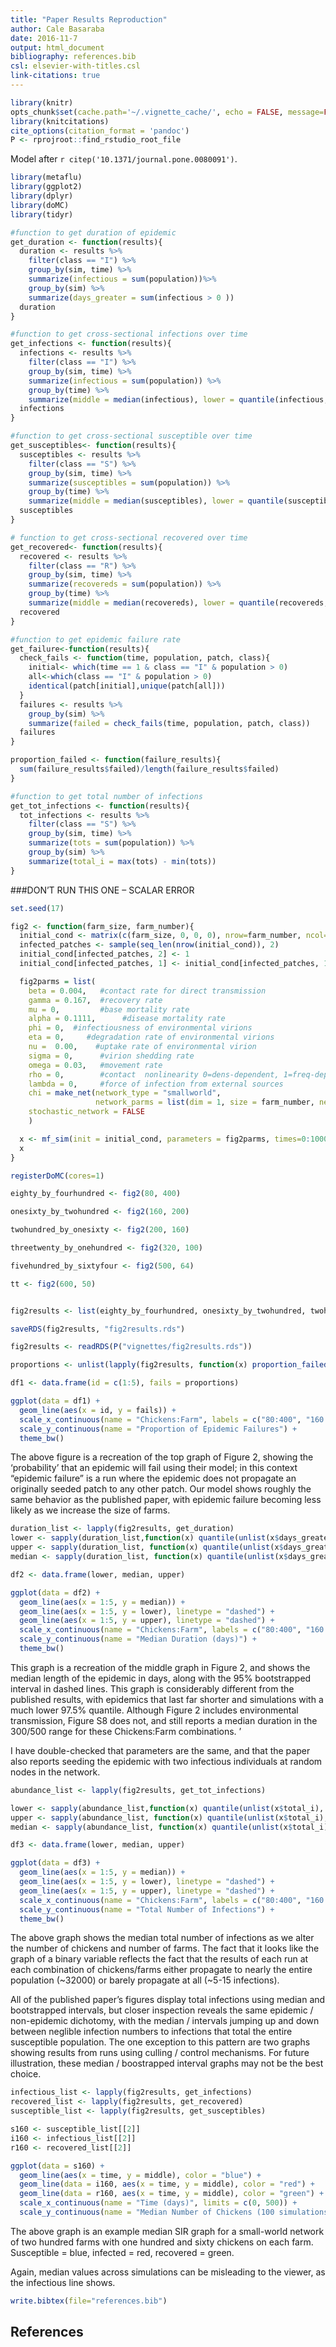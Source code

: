 ```yaml
---
title: "Paper Results Reproduction"
author: Cale Basaraba
date: 2016-11-7
output: html_document
bibliography: references.bib
csl: elsevier-with-titles.csl
link-citations: true
---
```


```r
library(knitr)
opts_chunk$set(cache.path='~/.vignette_cache/', echo = FALSE, message=FALSE, warning = FALSE, autodep=TRUE, cache = TRUE)
library(knitcitations)
cite_options(citation_format = 'pandoc')
P <- rprojroot::find_rstudio_root_file
```

Model after `r citep('10.1371/journal.pone.0080091')`.

```r
library(metaflu)
library(ggplot2)
library(dplyr)
library(doMC)
library(tidyr)
```


```r

#function to get duration of epidemic
get_duration <- function(results){
  duration <- results %>%  
    filter(class == "I") %>%
    group_by(sim, time) %>%
    summarize(infectious = sum(population))%>%
    group_by(sim) %>%
    summarize(days_greater = sum(infectious > 0 ))
  duration
}

#function to get cross-sectional infections over time
get_infections <- function(results){
  infections <- results %>%
    filter(class == "I") %>%
    group_by(sim, time) %>%
    summarize(infectious = sum(population)) %>%
    group_by(time) %>%
    summarize(middle = median(infectious), lower = quantile(infectious, probs = c(0.025)), upper = quantile(infectious, probs = c(0.975)))
  infections
}

#function to get cross-sectional susceptible over time
get_susceptibles<- function(results){
  susceptibles <- results %>%
    filter(class == "S") %>%
    group_by(sim, time) %>%
    summarize(susceptibles = sum(population)) %>%
    group_by(time) %>%
    summarize(middle = median(susceptibles), lower = quantile(susceptibles, probs = c(0.025)), upper = quantile(susceptibles, probs = c(0.975)))
  susceptibles
}

# function to get cross-sectional recovered over time
get_recovered<- function(results){
  recovered <- results %>%
    filter(class == "R") %>%
    group_by(sim, time) %>%
    summarize(recovereds = sum(population)) %>%
    group_by(time) %>%
    summarize(middle = median(recovereds), lower = quantile(recovereds, probs = c(0.025)), upper = quantile(recovereds, probs = c(0.975)))
  recovered
}

#function to get epidemic failure rate
get_failure<-function(results){
  check_fails <- function(time, population, patch, class){
    initial<- which(time == 1 & class == "I" & population > 0)  
    all<-which(class == "I" & population > 0)
    identical(patch[initial],unique(patch[all]))
  }
  failures <- results %>%
    group_by(sim) %>%
    summarize(failed = check_fails(time, population, patch, class))
  failures
}

proportion_failed <- function(failure_results){
  sum(failure_results$failed)/length(failure_results$failed)
}

#function to get total number of infections
get_tot_infections <- function(results){
  tot_infections <- results %>%
    filter(class == "S") %>%
    group_by(sim, time) %>%
    summarize(tots = sum(population)) %>%
    group_by(sim) %>%
    summarize(total_i = max(tots) - min(tots))
}


```



###DON'T RUN THIS ONE -- SCALAR ERROR
```r
set.seed(17)

fig2 <- function(farm_size, farm_number){
  initial_cond <- matrix(c(farm_size, 0, 0, 0), nrow=farm_number, ncol=4, byrow=TRUE)
  infected_patches <- sample(seq_len(nrow(initial_cond)), 2)
  initial_cond[infected_patches, 2] <- 1
  initial_cond[infected_patches, 1] <- initial_cond[infected_patches, 1] - 1

  fig2parms = list(
    beta = 0.004,   #contact rate for direct transmission
    gamma = 0.167,  #recovery rate
    mu = 0,         #base mortality rate
    alpha = 0.1111,      #disease mortality rate
    phi = 0,  #infectiousness of environmental virions
    eta = 0,     #degradation rate of environmental virions
    nu =  0.00,    #uptake rate of environmental virion
    sigma = 0,      #virion shedding rate
    omega = 0.03,   #movement rate
    rho = 0,        #contact  nonlinearity 0=dens-dependent, 1=freq-dependent
    lambda = 0,     #force of infection from external sources
    chi = make_net(network_type = "smallworld",
                   network_parms = list(dim = 1, size = farm_number, nei = 2.33, p = 0.0596, multiple = FALSE, loops = FALSE)),
    stochastic_network = FALSE
    )

  x <- mf_sim(init = initial_cond, parameters = fig2parms, times=0:1000, n_sims = 10)
  x
}

registerDoMC(cores=1)

eighty_by_fourhundred <- fig2(80, 400)

onesixty_by_twohundred <- fig2(160, 200)

twohundred_by_onesixty <- fig2(200, 160)

threetwenty_by_onehundred <- fig2(320, 100)

fivehundred_by_sixtyfour <- fig2(500, 64)

tt <- fig2(600, 50)


fig2results <- list(eighty_by_fourhundred, onesixty_by_twohundred, twohundred_by_onesixty, threetwenty_by_onehundred, fivehundred_by_sixtyfour)

saveRDS(fig2results, "fig2results.rds")

```



```r

fig2results <- readRDS(P("vignettes/fig2results.rds"))

proportions <- unlist(lapply(fig2results, function(x) proportion_failed(get_failure(x))))

df1 <- data.frame(id = c(1:5), fails = proportions)

ggplot(data = df1) +
  geom_line(aes(x = id, y = fails)) +
  scale_x_continuous(name = "Chickens:Farm", labels = c("80:400", "160:200","200:160", "320:100","500:64")) + 
  scale_y_continuous(name = "Proportion of Epidemic Failures") +
  theme_bw()
```
  The above figure is a recreation of the top graph of Figure 2, showing the 'probability' that an epidemic will fail using their model; in this context "epidemic failure" is a run where the epidemic does not propagate an originally seeded patch to any other patch. Our model shows roughly the same behavior as the published paper, with epidemic failure becoming less likely as we increase the size of farms. 
  
```r

duration_list <- lapply(fig2results, get_duration)
lower <- sapply(duration_list,function(x) quantile(unlist(x$days_greater), probs = c(0.025)))
upper <- sapply(duration_list, function(x) quantile(unlist(x$days_greater), probs = c(0.975)))
median <- sapply(duration_list, function(x) quantile(unlist(x$days_greater), probs = c(0.5)))

df2 <- data.frame(lower, median, upper)

ggplot(data = df2) +
  geom_line(aes(x = 1:5, y = median)) +
  geom_line(aes(x = 1:5, y = lower), linetype = "dashed") +
  geom_line(aes(x = 1:5, y = upper), linetype = "dashed") + 
  scale_x_continuous(name = "Chickens:Farm", labels = c("80:400", "160:200","200:160", "320:100","500:64")) + 
  scale_y_continuous(name = "Median Duration (days)") +
  theme_bw()

```

This graph is a recreation of the middle graph in Figure 2, and shows the median length of the epidemic in days, along with the 95% bootstrapped interval in dashed lines. This graph is considerably different from the published results, with epidemics that last far shorter and simulations with a much lower 97.5% quantile. Although Figure 2 includes environmental transmission, Figure S8 does not, and still reports a median duration in the 300/500 range for these Chickens:Farm combinations. '

I have double-checked that parameters are the same, and that the paper also reports seeding the epidemic with two infectious individuals at random nodes in the network. 


```r

abundance_list <- lapply(fig2results, get_tot_infections)

lower <- sapply(abundance_list,function(x) quantile(unlist(x$total_i), probs = c(0.025)))
upper <- sapply(abundance_list, function(x) quantile(unlist(x$total_i), probs = c(0.975)))
median <- sapply(abundance_list, function(x) quantile(unlist(x$total_i), probs = c(0.5)))

df3 <- data.frame(lower, median, upper)

ggplot(data = df3) +
  geom_line(aes(x = 1:5, y = median)) +
  geom_line(aes(x = 1:5, y = lower), linetype = "dashed") +
  geom_line(aes(x = 1:5, y = upper), linetype = "dashed") + 
  scale_x_continuous(name = "Chickens:Farm", labels = c("80:400", "160:200","200:160", "320:100","500:64")) + 
  scale_y_continuous(name = "Total Number of Infections") +
  theme_bw()


```

The above graph shows the median total number of infections as we alter the number of chickens and number of farms. The fact that it looks like the graph of a binary variable reflects the fact that the results of each run at each combination of chickens/farms either propagate to nearly the entire population (~32000) or barely propagate at all (~5-15 infections).

All of the published paper's figures display total infections using median and bootstrapped intervals, but closer inspection reveals the same epidemic / non-epidemic dichotomy, with the median / intervals jumping up and down between neglible infection numbers to infections that total the entire susceptible population. The one exception to this pattern are two graphs showing results from runs using culling / control mechanisms. For future illustration, these median / boostrapped interval graphs may not be the best choice.



```r
infectious_list <- lapply(fig2results, get_infections)
recovered_list <- lapply(fig2results, get_recovered)
susceptible_list <- lapply(fig2results, get_susceptibles)

s160 <- susceptible_list[[2]]
i160 <- infectious_list[[2]]
r160 <- recovered_list[[2]]

ggplot(data = s160) +
  geom_line(aes(x = time, y = middle), color = "blue") +
  geom_line(data = i160, aes(x = time, y = middle), color = "red") +
  geom_line(data = r160, aes(x = time, y = middle), color = "green") +
  scale_x_continuous(name = "Time (days)", limits = c(0, 500)) + 
  scale_y_continuous(name = "Median Number of Chickens (100 simulations)") 

```

The above graph is an example median SIR graph for a small-world network of two hundred farms with one hundred and sixty chickens on each farm. Susceptible = blue, infected = red, recovered = green.

Again, median values across simulations can be misleading to the viewer, as the infectious line shows. 




```r
write.bibtex(file="references.bib")
```

## References

<div id="refs"></div>
